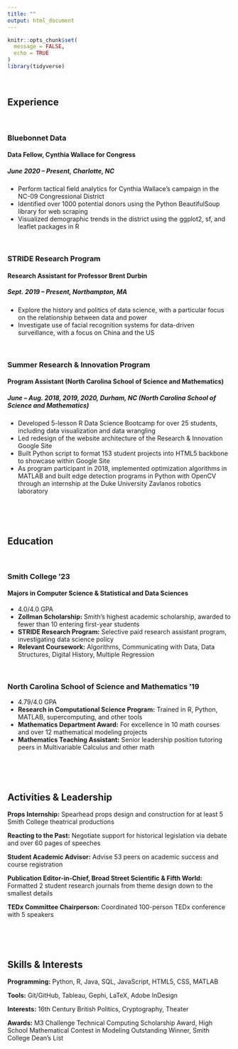 ```yaml
---
title: ""
output: html_document
---
```


```r
knitr::opts_chunk$set(
  message = FALSE,
  echo = TRUE
)
library(tidyverse)
```

<br>

## Experience

<br>

### Bluebonnet Data
#### Data Fellow, Cynthia Wallace for Congress
##### *June 2020 – Present*, Charlotte, NC
* Perform tactical field analytics for Cynthia Wallace’s campaign in the NC-09 Congressional District
* Identified over 1000 potential donors using the Python BeautifulSoup library for web scraping
* Visualized demographic trends in the district using the ggplot2, sf, and leaflet packages in R

<br>

### STRIDE Research Program
#### Research Assistant for Professor Brent Durbin
##### *Sept. 2019 – Present*, Northampton, MA
* Explore the history and politics of data science, with a particular focus on the relationship between data and power
* Investigate use of facial recognition systems for data-driven surveillance, with a focus on China and the US

<br>

### Summer Research & Innovation Program
#### Program Assistant (North Carolina School of Science and Mathematics)
##### *June – Aug. 2018, 2019, 2020*, Durham, NC (North Carolina School of Science and Mathematics)
* Developed 5-lesson R Data Science Bootcamp for over 25 students, including data visualization and data wrangling
* Led redesign of the website architecture of the Research & Innovation Google Site
* Built Python script to format 153 student projects into HTML5 backbone to showcase within Google Site
* As program participant in 2018, implemented optimization algorithms in MATLAB and built edge detection programs in Python with OpenCV through an internship at the Duke University Zavlanos robotics laboratory

<br>

<br>

## Education

<br>

### Smith College '23

#### Majors in Computer Science & Statistical and Data Sciences

* 4.0/4.0 GPA
* **Zollman Scholarship:** Smith’s highest academic scholarship, awarded to fewer than 10 entering first-year students
* **STRIDE Research Program:** Selective paid research assistant program, investigating data science policy
* **Relevant Coursework:** Algorithms, Communicating with Data, Data Structures, Digital History, Multiple Regression

<br>

### North Carolina School of Science and Mathematics '19

* 4.79/4.0 GPA
* **Research in Computational Science Program:** Trained in R, Python, MATLAB, supercomputing, and other tools
* **Mathematics Department Award:** For excellence in 10 math courses and over 12 mathematical modeling projects
* **Mathematics Teaching Assistant:** Senior leadership position tutoring peers in Multivariable Calculus and other math

<br>

<br>

## Activities & Leadership

**Props Internship:** Spearhead props design and construction for at least 5 Smith College theatrical productions

**Reacting to the Past:** Negotiate support for historical legislation via debate and over 60 pages of speeches

**Student Academic Advisor:** Advise 53 peers on academic success and course registration

**Publication Editor-in-Chief, Broad Street Scientific & Fifth World:** Formatted 2 student research journals from theme design down to the smallest details

**TEDx Committee Chairperson:** Coordinated 100-person TEDx conference with 5 speakers

<br>

<br>

## Skills & Interests

**Programming:** Python, R, Java, SQL, JavaScript, HTML5, CSS, MATLAB

**Tools:** Git/GitHub, Tableau, Gephi, LaTeX, Adobe InDesign

**Interests:** 16th Century British Politics, Cryptography, Theater

**Awards:** M3 Challenge Technical Computing Scholarship Award, High School Mathematical Contest in Modeling Outstanding Winner, Smith College Dean’s List
